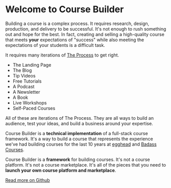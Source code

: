 

# Welcome to Course Builder

Building a course is a complex process. It requires research, design, production, and delivery to be successful. It's not
enough to rush something out and hope for the best. In fact, creating and selling a high-quality course that meets **your**
expectations of "success" while also meeting the expectations of your students is a difficult task.

It requires many iterations of [The Process](https://badass.dev/the-process) to get right.

- The Landing Page
- The Blog
- Tip Videos
- Free Tutorials
- A Podcast
- A Newsletter
- A Book
- Live Workshops
- Self-Paced Courses

All of these are iterations of The Process. They are all ways to build an audience, test your ideas, and build a business
around your expertise.

Course Builder is a **technical implementation** of a full-stack course framework. It's a way to build a course that
represents the experience we've had building courses for the last 10 years at [egghead](https://egghead.io) and
[Badass Courses](https://badass.dev).

Course Builder is a **framework** for building courses. It's not a course platform. It's not a course marketplace. It's
all of the pieces that you need to **launch your own course platform and marketplace**.

[Read more on Github](https://github.com/joelhooks/course-builder)
